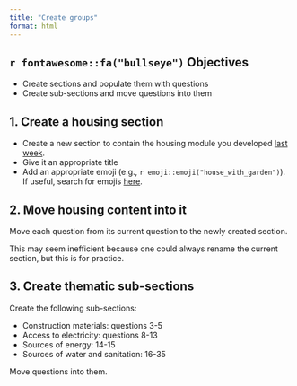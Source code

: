 ```yaml
---
title: "Create groups"
format: html
---
```


## `r fontawesome::fa("bullseye")` Objectives

- Create sections and populate them with questions
- Create sub-sections and move questions into them

## 1. Create a housing section

- Create a new section to contain the housing module you developed [last week](/assignments/05_create_basic_questionnaire.qmd).
- Give it an appropriate title
- Add an appropriate emoji (e.g., `r emoji::emoji("house_with_garden")`). If useful, search for emojis [here](https://emojipedia.org/).

## 2. Move housing content into it

Move each question from its current question to the newly created section.

This may seem inefficient because one could always rename the current section, but this is for practice.

## 3. Create thematic sub-sections

Create the following sub-sections:

- Construction materials: questions 3-5
- Access to electricity: questions 8-13
- Sources of energy: 14-15
- Sources of water and sanitation: 16-35

Move questions into them.